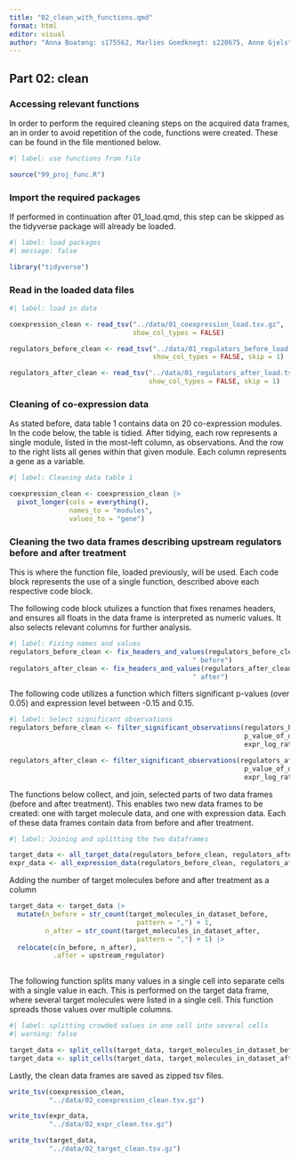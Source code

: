 ```yaml
---
title: "02_clean_with_functions.qmd"
format: html
editor: visual
author: "Anna Boateng: s175562, Marlies Goedknegt: s220675, Anne Gjelstrup: s194530, Katja Jagd: s185395, Olivia Ronnenberg: s183359"
---
```


## Part 02: clean

### Accessing relevant functions

In order to perform the required cleaning steps on the acquired data frames, an in order to avoid repetition of the code, functions were created. These can be found in the file mentioned below.

```r
#| label: use functions from file

source("99_proj_func.R")
```

### Import the required packages

If performed in continuation after 01_load.qmd, this step can be skipped as the tidyverse package will already be loaded.

```r

#| label: load packages
#| message: false

library("tidyverse")
```

### Read in the loaded data files

```r
#| label: load in data

coexpression_clean <- read_tsv("../data/01_coexpression_load.tsv.gz",
                               show_col_types = FALSE)

regulators_before_clean <- read_tsv("../data/01_regulators_before_load.tsv.gz",
                                    show_col_types = FALSE, skip = 1)

regulators_after_clean <- read_tsv("../data/01_regulators_after_load.tsv.gz",
                                   show_col_types = FALSE, skip = 1)
```

### Cleaning of co-expression data

As stated before, data table 1 contains data on 20 co-expression modules. In the code below, the table is tidied. After tidying, each row represents a single module, listed in the most-left column, as observations. And the row to the right lists all genes within that given module. Each column represents a gene as a variable.

```r
#| label: Cleaning data table 1

coexpression_clean <- coexpression_clean |>
  pivot_longer(cols = everything(),
               names_to = "modules",
               values_to = "gene") 
```

### Cleaning the two data frames describing upstream regulators before and after treatment

This is where the function file, loaded previously, will be used. Each code block represents the use of a single function, described above each respective code block.

The following code block utulizes a function that fixes renames headers, and ensures all floats in the data frame is interpreted as numeric values. It also selects relevant columns for further analysis.

```r
#| label: Fixing names and values
regulators_before_clean <- fix_headers_and_values(regulators_before_clean,
                                              " before") 
regulators_after_clean <- fix_headers_and_values(regulators_after_clean,
                                              " after") 

```

The following code utilizes a function which filters significant p-values (over 0.05) and expression level between -0.15 and 0.15.

```r
#| label: Select significant observations
regulators_before_clean <- filter_significant_observations(regulators_before_clean,
                                                           p_value_of_overlap_before,
                                                           expr_log_ratio_before)

regulators_after_clean <- filter_significant_observations(regulators_after_clean,
                                                           p_value_of_overlap_after,
                                                           expr_log_ratio_after)
```

The functions below collect, and join, selected parts of two data frames (before and after treatment). This enables two new data frames to be created: one with target molecule data, and one with expression data. Each of these data frames contain data from before and after treatment.

```r

#| label: Joining and splitting the two dataframes 

target_data <- all_target_data(regulators_before_clean, regulators_after_clean)
expr_data <- all_expression_data(regulators_before_clean, regulators_after_clean)

```

Adding the number of target molecules before and after treatment as a column

```r
target_data <- target_data |>
  mutate(n_before = str_count(target_molecules_in_dataset_before,
                                pattern = ",") + 1,
         n_after = str_count(target_molecules_in_dataset_after,
                                pattern = ",") + 1) |> 
  relocate(c(n_before, n_after),
           .after = upstream_regulator)
  
```

The following function splits many values in a single cell into separate cells with a single value in each. This is performed on the target data frame, where several target molecules were listed in a single cell. This function spreads those values over multiple columns.

```r
#| label: splitting crowded values in one cell into several cells 
#| warning: false

target_data <- split_cells(target_data, target_molecules_in_dataset_before, "before")
target_data <- split_cells(target_data, target_molecules_in_dataset_after, "after")

```

Lastly, the clean data frames are saved as zipped tsv files.

```r
write_tsv(coexpression_clean,
          "../data/02_coexpression_clean.tsv.gz")

write_tsv(expr_data,
          "../data/02_expr_clean.tsv.gz")

write_tsv(target_data,
          "../data/02_target_clean.tsv.gz")
```
